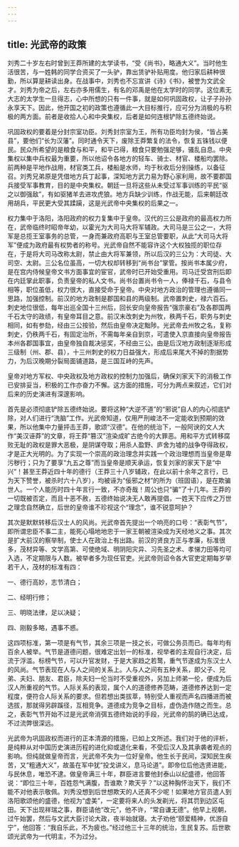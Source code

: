 ```yaml
---
---
---
```

title: 光武帝的政策
---




刘秀二十岁左右时曾到王莽所建的太学读书，“受《尚书》，略通大义”。当时他生活很苦，与一姓韩的同学合资买了一头驴，靠出赁驴补贴用度。他归家后耕种很勤，所以算是耕读出身。在战事中，刘秀也不忘宣讲《诗》《书》，被誉为文武全才。刘秀为帝之后，左右亦多用儒生，有名的邓禹是他在太学时的同学。这位素无大志的太学生一旦得志，心中所想的只有一件事，就是如何巩固政权，让子子孙孙永享天下。因此，他开国之初的政策也遵循此一大目标推行，应可分为消极的与积极的两方面。前者是收拾人心和中央集权，后者是如何连根铲除五德终始说。

巩固政权的要着是分封宗室功臣。刘秀封宗室为王，所有功臣均封为侯，“皆占美县”，要他们“长为汉藩”。同时通令天下，废除王莽繁复的法令，恢复五铢钱以便民。民众所希望的是粮食与和平，和平已得，粮食只要勉强足够，骚乱自息。中央集权以集中兵权最为重要，所以他诏令各地方的轻车、骑士、材官、楼船均罢除。前两种是平地作战用，材官类工兵，楼船是水师，均于秋收后分别操练，以备征召。刘秀兄弟原是凭借地方兵丁起事，深知地方武力易为野心家利用，故不要郡国兵接受军事教育，目的是中央集权。朝廷一旦将这些从未受过军事训练的平民“驱之以御强敌”，有如驱猪羊去进攻虎狼。地方兵缺少训练，作战无能，后来朝廷改用胡兵，平民更大受其蹂躏，这是光武帝中央集权的后果之一。

权力集中于洛阳，洛阳政府的权力复集中于皇帝。汉代的三公是政府的最高权力所在，武帝临终时昭帝年幼，以霍光为大司马大将军辅政。大司马是三公之一，大将军是总揽王室事务的总管，一身而兼政府高职与王室总管要职，从此“大司马大将军”便成为政府最有权势者的称号。光武帝自然不能容许这个大权独揽的职位存在，于是将大司马改称太尉，禁止由大将军兼领，所以后汉的三公为：大司徒、大司空、太尉。三公名位虽高，一切大权却转移到“尚书台”掌管。按尚书本属少府，是在宫内侍候皇帝文书方面事宜的宦官，武帝时已开始受重用。司马迁受宫刑后即在内廷掌此职事，负责皇帝的私人文书。尚书台置尚书令一人，俸禄千石，与县令相等，职位虽低，权力很大，直接受命于皇帝。中央对地方政治的管理也遵循同一思路，加强控制。前汉的地方政制是郡国和县的两级制。武帝置刺史，禄六百石。刺史地位很低，每年出巡全国十三州后，回长安向皇帝报告“强宗豪右”及各郡国两千石太守的政绩，有皇帝耳目之意。前汉末改刺史为州牧，秩两千石，职务与刺史相同，如有参劾，经由三公按验，然后由皇帝决定黜陟。光武帝去州牧之名，复称刺史，仍秩两千石，有固定治所，不需每年亲自到京，可遣使入京直接向皇帝报告本州各郡国事宜，由皇帝独自裁决惩奖，不经由三公。由是后汉地方政制逐渐形成三级制（州、郡、县），十三州刺史的权力日益强大，形成后来尾大不掉的割据势力，为后汉晚期分裂局面铺道路，是三国互峙的先声。

皇帝对地方军权、中央政权及地方政权的控制力加强后，确保刘家天下的消极工作已安排妥当，积极的工作亦奋力不懈。这方面的措施，可分为两点来叙述，它们对后来的历史演进有深邃影响。

首先是必须彻底铲除五德终始说。要将这种“大逆不道”的“邪说”自人的内心彻底铲除，对人们进行“洗脑”工作。光武帝知道，仅用严刑峻法不一定能收到预期的效果，所以他集中力量抨击王莽，歌颂“汉德”。在他的统治下，一般阿谀的文人大作“美汉诬莽”的文章，将王莽“篡汉”渲染成旷古绝今的大罪恶。用和平方式转移腐败无耻的政权是罪大恶极，是阴谋夺取；用杀人盈野、庐舍为墟的战争夺得政权，才是正大光明的。为了实现一个崇高的政治理念并实践一个政治理想而当皇帝是卑污秽行；只为了要享“九五之尊”而当皇帝是顺天承运，恢复刘家的家天下是“中兴”！甚至王莽近四十年的德行（王莽三十八岁辅政，在此以前十余年之言行，已为天下赞誉，被杀时六十八岁），均被诬为“佞邪之材”的所为（班固语），是在欺骗世人。一个人能历时四十年言行一致，不亦奇哉！周公也只“骗”了十几年。王莽的一切既被否定，而且十恶不赦，五德终始说决无人敢再提倡，一姓天下应传之万世之理念自然确立，后世的皇帝谁不珍视这个“理念”，谁不锐意呵护？

其次是默默转移后汉士人的风尚。光武帝首先提出一个响亮的口号：“表彰气节”，即所谓忠臣不事二主，能死心塌地地忠于一家王朝被渲染成为天经地义之事。其次是扩大前汉的察举制，使士人在政治上有出路。前汉的贤良方正与孝廉，标准很多，茂材异等、文学高第、可使绝域、明阴阳灾异、习先圣之术、孝悌力田等均可入选，不定期限与人数。被举者多为现任官吏。光武帝则诏令各大官吏定期每岁举若干人，茂材的标准有四：

一、德行高妙，志节清白；

二、经明行修；

三、明晓法律，足以决疑；

四、刚毅多略，遇事不惑。

这四项标准，第一项是有气节，其余三项是一技之长，可做公务员而已。每年均有百余人被举。气节是道德问题，很难定出划一的标准，视举者的主观自行决定，后流于浮滥。标榜气节，可以升官发财，于是大家趋之若鹜，重气节遂成为东汉士人的风尚。气节表现在人与人之间的关系上。人与人之间有五种关系，即父子、兄弟、夫妇、朋友、君臣，除夫妇一伦当时不受重视外，另加上师弟一伦，便成为后汉人所重视的气节。人际关系的表现，属个人的道德修养范畴，道德修养达到一定程度，便符合人际关系的要求。但若想出类拔萃，特别受人重视而声名四播进而被选拔，那就得另辟蹊径，互相竞争。道德成为竞争之目标，虚伪造作随之而生。总之，表彰气节开始不过是光武帝消弭五德终始说的手段，光武帝的鹄的确已达成，不过流弊很深远。

光武帝为巩固政权而进行的正本清源的措施，已如上文所述。我们对于他的评析，是纯粹从对中国历史演进历程的进化抑或退化来看，不受后汉人及其承袭者观点的影响。但纯就做皇帝而言，光武帝不失为一位好皇帝。他生长于民间，深知民生疾苦，又“粗通大义”，故虽在军中犹“投戈讲义，息马论道”。即帝位后他选贤进能，与民休息，唯恐不逮。做皇帝满三十年，群臣进言要他封泰山以纪盛德，他回答说：“即位三十年，百姓怨气满腹，吾谁欺？欺天乎？”以这种胸怀治天下，我们不能不对他表示敬佩。刘秀没想到后世想欺天的人还真不少呢！如果地方官员遣人到洛阳歌颂他的盛德，他视为“虚美”，一定要将来人的头发剃光，将其罚到边区屯田。天下出现祥瑞之事，群臣请他“改元”，他不许，“常自谦无德”。他早上视朝，过午始罢，然后与文武大臣讨论大政，夜半始就寝。太子劝他“颐爱精神，优游自宁”，他回答：“我自乐此，不为疲也。”经过他三十三年的统治，生民复苏。后世歌颂光武帝为一代明主，不为过分。